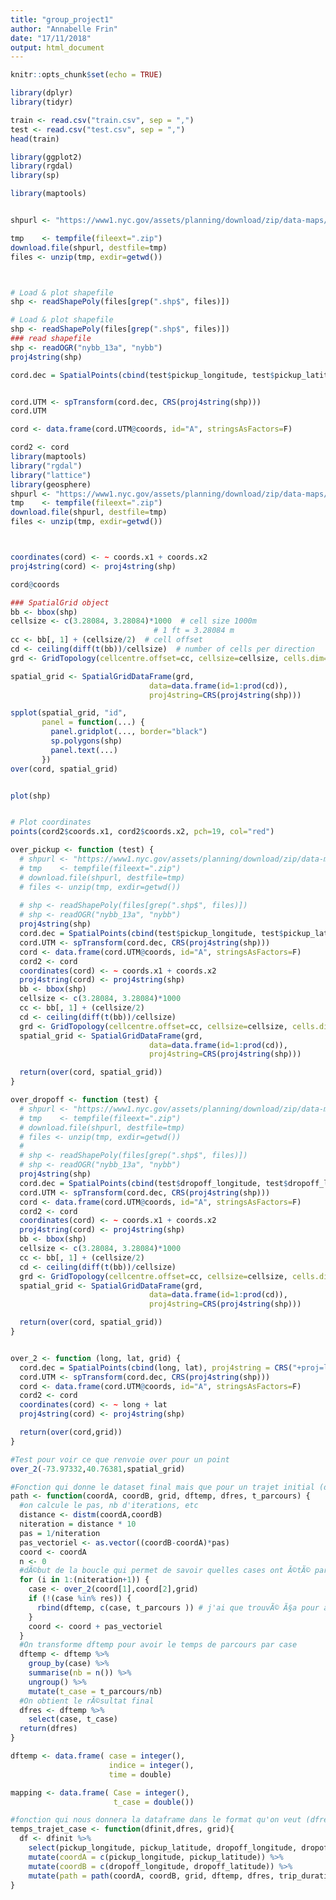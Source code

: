 ```yaml
---
title: "group_project1"
author: "Annabelle Frin"
date: "17/11/2018"
output: html_document
---
```


```r
knitr::opts_chunk$set(echo = TRUE)
```

```r
library(dplyr)
library(tidyr)
```


```r
train <- read.csv("train.csv", sep = ",")
test <- read.csv("test.csv", sep = ",")
head(train)
```

```r
library(ggplot2)
library(rgdal)
library(sp)

library(maptools)


shpurl <- "https://www1.nyc.gov/assets/planning/download/zip/data-maps/open-data/nybb_13a.zip"

tmp    <- tempfile(fileext=".zip")
download.file(shpurl, destfile=tmp)
files <- unzip(tmp, exdir=getwd())



# Load & plot shapefile
shp <- readShapePoly(files[grep(".shp$", files)])

# Load & plot shapefile
shp <- readShapePoly(files[grep(".shp$", files)])
### read shapefile
shp <- readOGR("nybb_13a", "nybb")
proj4string(shp) 

cord.dec = SpatialPoints(cbind(test$pickup_longitude, test$pickup_latitude), proj4string = CRS("+proj=longlat"))


cord.UTM <- spTransform(cord.dec, CRS(proj4string(shp)))
cord.UTM

cord <- data.frame(cord.UTM@coords, id="A", stringsAsFactors=F)

cord2 <- cord
library(maptools)
library("rgdal")
library("lattice")
library(geosphere)
shpurl <- "https://www1.nyc.gov/assets/planning/download/zip/data-maps/open-data/nybb_13a.zip"
tmp    <- tempfile(fileext=".zip")
download.file(shpurl, destfile=tmp)
files <- unzip(tmp, exdir=getwd())



coordinates(cord) <- ~ coords.x1 + coords.x2
proj4string(cord) <- proj4string(shp)

cord@coords

### SpatialGrid object
bb <- bbox(shp)
cellsize <- c(3.28084, 3.28084)*1000  # cell size 1000m
                                # 1 ft = 3.28084 m
cc <- bb[, 1] + (cellsize/2)  # cell offset
cd <- ceiling(diff(t(bb))/cellsize)  # number of cells per direction
grd <- GridTopology(cellcentre.offset=cc, cellsize=cellsize, cells.dim=cd)

spatial_grid <- SpatialGridDataFrame(grd,
                               data=data.frame(id=1:prod(cd)),
                               proj4string=CRS(proj4string(shp)))   

spplot(spatial_grid, "id",
       panel = function(...) {
         panel.gridplot(..., border="black")
         sp.polygons(shp)
         panel.text(...)
       })
over(cord, spatial_grid)


plot(shp)


# Plot coordinates
points(cord2$coords.x1, cord2$coords.x2, pch=19, col="red")
```

```r
over_pickup <- function (test) {
  # shpurl <- "https://www1.nyc.gov/assets/planning/download/zip/data-maps/open-data/nybb_13a.zip"
  # tmp    <- tempfile(fileext=".zip")
  # download.file(shpurl, destfile=tmp)
  # files <- unzip(tmp, exdir=getwd())
  
  # shp <- readShapePoly(files[grep(".shp$", files)])
  # shp <- readOGR("nybb_13a", "nybb")
  proj4string(shp) 
  cord.dec = SpatialPoints(cbind(test$pickup_longitude, test$pickup_latitude), proj4string = CRS("+proj=longlat"))
  cord.UTM <- spTransform(cord.dec, CRS(proj4string(shp)))
  cord <- data.frame(cord.UTM@coords, id="A", stringsAsFactors=F)
  cord2 <- cord
  coordinates(cord) <- ~ coords.x1 + coords.x2
  proj4string(cord) <- proj4string(shp)
  bb <- bbox(shp)
  cellsize <- c(3.28084, 3.28084)*1000  
  cc <- bb[, 1] + (cellsize/2)  
  cd <- ceiling(diff(t(bb))/cellsize)  
  grd <- GridTopology(cellcentre.offset=cc, cellsize=cellsize, cells.dim=cd)
  spatial_grid <- SpatialGridDataFrame(grd,
                               data=data.frame(id=1:prod(cd)),
                               proj4string=CRS(proj4string(shp)))   

  return(over(cord, spatial_grid))
}

over_dropoff <- function (test) {
  # shpurl <- "https://www1.nyc.gov/assets/planning/download/zip/data-maps/open-data/nybb_13a.zip"
  # tmp    <- tempfile(fileext=".zip")
  # download.file(shpurl, destfile=tmp)
  # files <- unzip(tmp, exdir=getwd())
  # 
  # shp <- readShapePoly(files[grep(".shp$", files)])
  # shp <- readOGR("nybb_13a", "nybb")
  proj4string(shp) 
  cord.dec = SpatialPoints(cbind(test$dropoff_longitude, test$dropoff_latitude), proj4string = CRS("+proj=longlat"))
  cord.UTM <- spTransform(cord.dec, CRS(proj4string(shp)))
  cord <- data.frame(cord.UTM@coords, id="A", stringsAsFactors=F)
  cord2 <- cord
  coordinates(cord) <- ~ coords.x1 + coords.x2
  proj4string(cord) <- proj4string(shp)
  bb <- bbox(shp)
  cellsize <- c(3.28084, 3.28084)*1000  
  cc <- bb[, 1] + (cellsize/2)  
  cd <- ceiling(diff(t(bb))/cellsize)  
  grd <- GridTopology(cellcentre.offset=cc, cellsize=cellsize, cells.dim=cd)
  spatial_grid <- SpatialGridDataFrame(grd,
                               data=data.frame(id=1:prod(cd)),
                               proj4string=CRS(proj4string(shp)))   

  return(over(cord, spatial_grid))
}


over_2 <- function (long, lat, grid) {
  cord.dec = SpatialPoints(cbind(long, lat), proj4string = CRS("+proj=longlat"))
  cord.UTM <- spTransform(cord.dec, CRS(proj4string(shp)))
  cord <- data.frame(cord.UTM@coords, id="A", stringsAsFactors=F)
  cord2 <- cord
  coordinates(cord) <- ~ long + lat
  proj4string(cord) <- proj4string(shp)

  return(over(cord,grid))
}


```



```r
#Test pour voir ce que renvoie over pour un point
over_2(-73.97332,40.76381,spatial_grid)

#Fonction qui donne le dataset final mais que pour un trajet initial (de A Ã  B)
path <- function(coordA, coordB, grid, dftemp, dfres, t_parcours) {
  #on calcule le pas, nb d'iterations, etc
  distance <- distm(coordA,coordB)
  niteration = distance * 10
  pas = 1/niteration
  pas_vectoriel <- as.vector((coordB-coordA)*pas)
  coord <- coordA
  n <- 0
  #dÃ©but de la boucle qui permet de savoir quelles cases ont Ã©tÃ© parcourues par le trajet. On construit ainsi une nouvelle dataset dftemp
  for (i in 1:(niteration+1)) {
    case <- over_2(coord[1],coord[2],grid)
    if (!(case %in% res)) {
      rbind(dftemp, c(case, t_parcours )) # j'ai que trouvÃ© Ã§a pour avoir une dataframe oÃ¹ on aura les cases d'un cotÃ© et les temps de parcours de l'autre pour chaque trajet mais sans faire un truc Ã©norme et vide
    }
    coord <- coord + pas_vectoriel
  }
  #On transforme dftemp pour avoir le temps de parcours par case
  dftemp <- dftemp %>% 
    group_by(case) %>% 
    summarise(nb = n()) %>% 
    ungroup() %>% 
    mutate(t_case = t_parcours/nb)
  #On obtient le rÃ©sultat final
  dfres <- dftemp %>% 
    select(case, t_case)
  return(dfres)
}

dftemp <- data.frame( case = integer(),
                      indice = integer(),
                      time = double)

mapping <- data.frame( Case = integer(),
                       t_case = double())

#fonction qui nous donnera la dataframe dans le format qu'on veut (dfres) Ã  partir de la dataframe initiale(dfinit, c'est train et test quoi)
temps_trajet_case <- function(dfinit,dfres, grid){
  df <- dfinit %>% 
    select(pickup_longitude, pickup_latitude, dropoff_longitude, dropoff_latitude, trip_duration) %>%  #C'est ici qu'il faudra rajouter pickup_datetime quand on fera les plages horaires (si on les fait)
    mutate(coordA = c(pickup_longitude, pickup_latitude)) %>% 
    mutate(coordB = c(dropoff_longitude, dropoff_latitude)) %>% 
    mutate(path = path(coordA, coordB, grid, dftemp, dfres, trip_duration)) #Bon je sais pas si c'est de cette forme mais Ã§a buggue - l'idÃ© c'est d'appliquer path Ã  chaque ligne de la dataframe
}
  
```



